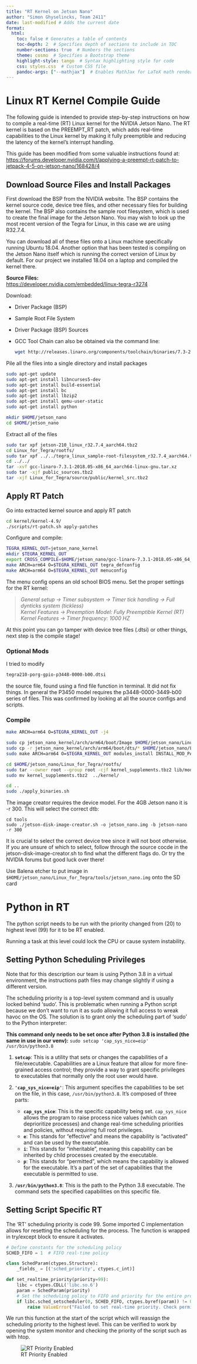 ```yaml
---
title: "RT Kernel on Jetson Nano"
author: "Simon Ghyselincks, Team 2411"
date: last-modified # Adds the current date
format:
  html:
    toc: false # Generates a table of contents
    toc-depth: 2  # Specifies depth of sections to include in TOC
    number-sections: true  # Numbers the sections
    theme: cosmo  # Specifies a Bootstrap theme
    highlight-style: tango  # Syntax highlighting style for code
    css: styles.css  # Custom CSS file
    pandoc-args: ["--mathjax"]  # Enables MathJax for LaTeX math rendering
---
```

# Linux RT Kernel Compile Guide

The following guide is intended to provide step-by-step instructions on how to compile a real-time (RT) Linux kernel for the NVIDIA Jetson Nano. The RT kernel is based on the PREEMPT_RT patch, which adds real-time capabilities to the Linux kernel by making it fully preemptible and reducing the latency of the kernel's interrupt handling.

This guide has been modified from some valuable instructions found at: 
[https://forums.developer.nvidia.com/t/applying-a-preempt-rt-patch-to-jetpack-4-5-on-jetson-nano/168428/4](https://forums.developer.nvidia.com/t/applying-a-preempt-rt-patch-to-jetpack-4-5-on-jetson-nano/168428/4)

## Download Source Files and Install Packages

First download the BSP from the NVIDIA website. The BSP contains the kernel source code, device tree files, and other necessary files for building the kernel. The BSP also contains the sample root filesystem, which is used to create the final image for the Jetson Nano. You may wish to look up the most recent version of the Tegra for Linux, in this case we are using R32.7.4.

You can download all of these files onto a Linux machine specifically running Ubuntu 18.04. Another option that has been tested is compiling on the Jetson Nano itself which is running the correct version of Linux by default. For our project we installed 18.04 on a laptop and compiled the kernel there.

:::{.callout-note}
**Source Files:**  
[https://developer.nvidia.com/embedded/linux-tegra-r3274](https://developer.nvidia.com/embedded/linux-tegra-r3274)  
:::

Download:

- Driver Package (BSP)
- Sample Root File System
- Driver Package (BSP) Sources
- GCC Tool Chain can also be obtained via the command line:

    ```bash
    wget http://releases.linaro.org/components/toolchain/binaries/7.3-2018.05/aarch64-linux-gnu/gcc-linaro-7.3.1-2018.05-x86_64_aarch64-linux-gnu.tar.xz
    ```

Pile all the files into a single directory and install packages

```bash
sudo apt-get update 
sudo apt-get install libncurses5-dev 
sudo apt-get install build-essential 
sudo apt-get install bc 
sudo apt-get install lbzip2 
sudo apt-get install qemu-user-static 
sudo apt-get install python

mkdir $HOME/jetson_nano 
cd $HOME/jetson_nano
```

Extract all of the files
```bash
sudo tar xpf jetson-210_linux_r32.7.4_aarch64.tbz2
cd Linux_for_Tegra/rootfs/ 
sudo tar xpf ../../tegra_linux_sample-root-filesystem_r32.7.4_aarch64.tbz2
cd ../../ 
tar -xvf gcc-linaro-7.3.1-2018.05-x86_64_aarch64-linux-gnu.tar.xz 
sudo tar -xjf public_sources.tbz2 
tar -xjf Linux_for_Tegra/source/public/kernel_src.tbz2
```

## Apply RT Patch

Go into extracted kernel source and apply RT patch
```bash
cd kernel/kernel-4.9/
./scripts/rt-patch.sh apply-patches
```

Configure and compile:
```bash
TEGRA_KERNEL_OUT=jetson_nano_kernel 
mkdir $TEGRA_KERNEL_OUT 
export CROSS_COMPILE=$HOME/jetson_nano/gcc-linaro-7.3.1-2018.05-x86_64_aarch64-linux-gnu/bin/aarch64-linux-gnu- 
make ARCH=arm64 O=$TEGRA_KERNEL_OUT tegra_defconfig 
make ARCH=arm64 O=$TEGRA_KERNEL_OUT menuconfig
```

The menu config opens an old school BIOS menu. Set the proper settings for the RT kernel:


>_General setup → Timer subsystem → Timer tick handling → Full dynticks system (tickless)  
Kernel Features → Preemption Model: Fully Preemptible Kernel (RT)  
Kernel Features → Timer frequency: 1000 HZ_

At this point you can go tamper with device tree files (.dtsi) or other things, next step is the compile stage!

### Optional Mods
I tried to modify 
```bash
tegra210-porg-gpio-p3448-0000-b00.dtsi 
```
the source file, found using a find file function in terminal. It did not fix things. In general the P3450 model requires the p3448-0000-3449-b00  series of files. This was confirmed by looking at all the source configs and scripts.

### Compile

```bash
make ARCH=arm64 O=$TEGRA_KERNEL_OUT -j4

sudo cp jetson_nano_kernel/arch/arm64/boot/Image $HOME/jetson_nano/Linux_for_Tegra/kernel/Image
sudo cp -r jetson_nano_kernel/arch/arm64/boot/dts/* $HOME/jetson_nano/Linux_for_Tegra/kernel/dtb/
sudo make ARCH=arm64 O=$TEGRA_KERNEL_OUT modules_install INSTALL_MOD_PATH=$HOME/jetson_nano/Linux_for_Tegra/rootfs/

cd $HOME/jetson_nano/Linux_for_Tegra/rootfs/
sudo tar --owner root --group root -cjf kernel_supplements.tbz2 lib/modules
sudo mv kernel_supplements.tbz2  ../kernel/

cd ..
sudo ./apply_binaries.sh
```

The image creator requires the device model. For the 4GB Jetson nano it is -r 300.  This will select the correct dtb:

```
cd tools
sudo ./jetson-disk-image-creator.sh -o jetson_nano.img -b jetson-nano -r 300
```

It is crucial to select the correct device tree since it will not boot otherwise. If you are unsure of which to select, follow through the source cocde in the jetson-disk-image-creator.sh to find what the different flags do. Or try the NVIDIA forums but good luck over there!

Use Balena etcher to put image in `$HOME/jetson_nano/Linux_for_Tegra/tools/jetson_nano.img` onto the SD card


# Python in RT

The python script needs to be run with the priority changed from (20) to highest level (99) for it to be RT enabled. 

::: { .callout-warning }
Running a task at this level could lock the CPU or cause system instability.
:::

## Setting Python Scheduling Privileges

Note that for this description our team is using Python 3.8 in a virtual environment, the instructions path files may change slightly if using a different version.

The scheduling priority is a top-level system command and is usually locked behind 'sudo'. This is problematic when running a Python script because we don't want to run it as sudo allowing it full access to wreak havoc on the OS. The solution is to grant only the scheduling part of 'sudo' to the Python interpreter:

**This command only needs to be set once after Python 3.8 is installed (the same in use in our venv):**
`sudo setcap 'cap_sys_nice=eip' /usr/bin/python3.8` 
  
1. **`setcap`**: This is a utility that sets or changes the capabilities of a file/executable. Capabilities are a Linux feature that allow for more fine-grained access control; they provide a way to grant specific privileges to executables that normally only the root user would have.
    
2. **`'cap_sys_nice=eip'`**: This argument specifies the capabilities to be set on the file, in this case, `/usr/bin/python3.8`. It's composed of three parts:
    
    - **`cap_sys_nice`**: This is the specific capability being set. `cap_sys_nice` allows the program to raise process nice values (which can deprioritize processes) and change real-time scheduling priorities and policies, without requiring full root privileges.
    - **`e`**: This stands for "effective" and means the capability is "activated" and can be used by the executable.
    - **`i`**: This stands for "inheritable", meaning this capability can be inherited by child processes created by the executable.
    - **`p`**: This stands for "permitted", which means the capability is allowed for the executable. It's a part of the set of capabilities that the executable is permitted to use.
3. **`/usr/bin/python3.8`**: This is the path to the Python 3.8 executable. The command sets the specified capabilities on this specific file.

## Setting Script Specific RT

The 'RT' scheduling priority is code 99. Some imported C implementation allows for resetting the scheduling for the process. The function is wrapped in try/except block to ensure it activates. 

```python
# Define constants for the scheduling policy
SCHED_FIFO = 1  # FIFO real-time policy

class SchedParam(ctypes.Structure):
    _fields_ = [('sched_priority', ctypes.c_int)]

def set_realtime_priority(priority=99):
    libc = ctypes.CDLL('libc.so.6')
    param = SchedParam(priority)
    # Set the scheduling policy to FIFO and priority for the entire process (0 refers to the current process)
    if libc.sched_setscheduler(0, SCHED_FIFO, ctypes.byref(param)) != 0:
        raise ValueError("Failed to set real-time priority. Check permissions.") 
```

We run this function at the start of the script which will reassign the scheduling priority to the highest level. This can be verified to work by opening the system monitor and checking the priority of the script such as with htop.

![RT Priority Enabled](rtpatch.png)
